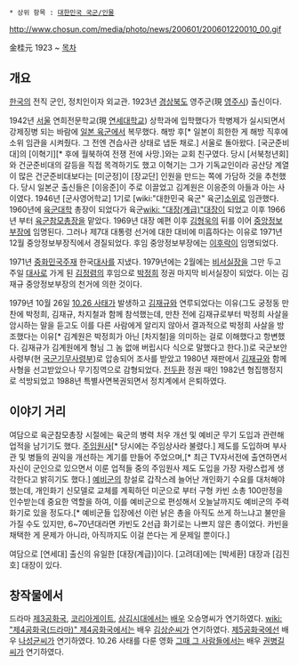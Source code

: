  * 상위 항목 : [[대한민국 국군/인물]]

http://www.chosun.com/media/photo/news/200601/200601220010_00.gif

金桂元 
1923 ~ 
[[목차]]
== 개요 ==
[[한국]]의 전직 군인, 정치인이자 외교관. 1923년 [[경상북도]] 영주군(現 [[영주시]]) 출신이다. 

1942년 [[경성부|서울]] 연희전문학교(現 [[연세대학교]]) 상학과에 입학했다가 학병제가 실시되면서 강제징병 되는 바람에 [[일본 육군]]에서 복무했다. 해방 후[* 일본이 희한한 게 해방 직후에 소위 임관을 시켜줬다. 그 전엔 견습사관 상태로 냅둔 채로.] 서울로 돌아왔다. [국군준비대]의 [이혁기][* 후에 월북하여 전쟁 전에 사망.]와는 교회 친구였다. 당시 [서북청년회]와 건군준비대의 갈등을 직접 목격하기도 했고 이혁기는 그가 기독교인이라 공산당 계열이 많은 건군준비대보다는 [미군정]이 [장교단] 인원을 만드는 쪽에 가담하 것을 추천했다. 당시 일본군 출신들은 [이응준]이 주로 이끌었고 김계원은 이응준의 아들과 아는 사이였다. 1946년 [군사영어학교] 1기로 [wiki:"대한민국 육군" 육군][[소위]]로 임관했다. 1960년에 [[육군대학]] 총장이 되었다가 육군[[wiki: "대장(계급)"대장]]이 되었고 이후 1966년 부터 [[육군참모총장]]을 맡았다. 1969년 대장 예편 이후 [[김형욱]]의 뒤를 이어 [[중앙정보부]]장에 임명된다. 그러나 제7대 대통령 선거에 대한 대비에 미흡하다는 이유로 1971년 12월 중앙정보부장직에서 경질되었다. 후임 중앙정보부장에는 [[이후락]]이 임명되었다.

1971년 [[중화민국]]주재 한국[[대사]]를 지냈다. 1979년에는 2월에는 [[비서실장]]을 그만 두고 주일 [[대사]]로 가게 된 [[김정렴]]의 후임으로 [[박정희]] 정권 마지막 비서실장이 되었다. 이는 김재규 중앙정보부장의 천거에 의한 것이다.

1979년 10월 26일 [[10.26 사태]]가 발생하고 [[김재규]]와 연루되었다는 이유(그도 궁정동 만찬에 박정희, 김재규, 차지철과 함께 참석했는데, 만찬 전에 김재규로부터 박정희 사살을 암시하는 말을 듣고도 이를 다른 사람에게 알리지 않아서 결과적으로 박정희 사살을 방조했다는 이유[* 김계원은 박정희가 아닌 [차지철]을 의미하는 걸로 이해했다고 항변했다. 김재규가 김계원에게 형님 그 놈 없애 버립시다 식으로 말했다고 한다.])로 국군보안사령부(현 [[국군기무사령부]])로 압송되어 조사를 받았고 1980년 재판에서 [[김재규]]와 함께 사형을 선고받았으나 무기징역으로 감형되었다. [[전두환]] 정권 때인 1982년 형집행정지로 석방되었고 1988년 특별사면복권되면서 정치계에서 은퇴하였다. 
== 이야기 거리 ==
여담으로 육군참모총장 시절에는 육군의 병력 처우 개선 및 예비군 무기 도입과 관련해 업적을 남기기도 했다. [[주임원사]][* 당시에는 주임상사라 불렸다.] 제도를 도입하며 부사관 및 병들의 권익을 개선하는 계기를 만들어 주었으며,[* 최근 TV자서전에 출연하면서 자신이 군인으로 있으면서 이룬 업적들 중의 주임원사 제도 도입을 가장 자랑스럽게 생각한다고 밝히기도 했다.] [[예비군]]의 창설로 갑작스레 늘어난 개인화기 수요를 대처해야 했는데, 개인화기 신모델로 교체를 계획하던 미군으로 부터 구형 카빈 소총 100만정을 인수받는데 중요한 역할을 하여, 이를 예비군으로 편성해서 오늘날까지도 예비군의 주력화기로 있을 정도다.[* 예비군들 입장에선 이런 낡은 총을 아직도 쓰게 하느냐고 불만을 가질 수도 있지만, 6~70년대라면 카빈도 2선급 화기로는 나쁘지 않은 총이었다. 카빈을 채택한 게 문제가 아니라, 아직까지도 이걸 쓴다는 게 문제일 뿐이다.]

여담으로 [연세대] 출신의 유일한 [대장(계급)]이다. [고려대]에는 [박세환] 대장과 [김진호] 대장이 있다.
== 창작물에서 ==
드라마 [[제3공화국]], [[코리아게이트]], [[삼김시대]]에서는 [[배우]] 오승명씨가 연기하였다. [[wiki: "제4공화국(드라마)" 제4공화국]]에서는 배우 [[김상순]]씨가 연기하였다. [[제5공화국]]에선 배우 [[나성균]]씨가 연기하였다. 10.26 사태를 다룬 영화 [[그때 그 사람들]]에서는 배우 [[권병길]]씨가 연기하였다.
